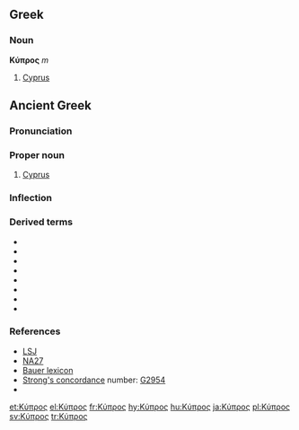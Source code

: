 {{wikipedia|Cyprus}}
==Greek==
===Noun===
'''Κύπρος''' ''m''

#[[Cyprus]]

==Ancient Greek==

===Pronunciation===
{{grc-ipa-ckb|kýpros|ˈkypros|ˈkipros}}

===Proper noun===
{{grc-pnoun|Κύπρου|f|second|Kupros|Κυπρος}}

#[[Cyprus]]

===Inflection===
{{grc-decl-2nd-pax|form=F-sing|Κύπρ}}

===Derived terms===
*{{polytonic|[[Κύπριος]]}}
*{{polytonic|[[κύπριος]]}}
*{{polytonic|[[Κυπρογενής]]}}
*{{polytonic|[[Κυπρογένεια]]}}
*{{polytonic|[[Κυπρογένηα]]}}
*{{polytonic|[[Κυπρόθε]]}}
*{{polytonic|[[Κυπρόθεν]]}}
*{{polytonic|[[Κύπρονδε]]}}

===References===
*[[:w:LSJ|LSJ]]
*[[:w:Novum Testamentum Graece|NA27]]
*[[:w:Bauer lexicon|Bauer lexicon]]
*[[Strong's concordance]] number:  [http://www.biblestudytools.net/Lexicons/Greek/grk.cgi?number=2954&version=kjv G2954]
*{{grc-wh-page|1007}}

[[et:Κύπρος]]
[[el:Κύπρος]]
[[fr:Κύπρος]]
[[hy:Κύπρος]]
[[hu:Κύπρος]]
[[ja:Κύπρος]]
[[pl:Κύπρος]]
[[sv:Κύπρος]]
[[tr:Κύπρος]]